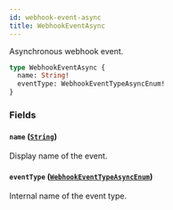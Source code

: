 ```yaml
---
id: webhook-event-async
title: WebhookEventAsync
---
```



Asynchronous webhook event.

```graphql
type WebhookEventAsync {
  name: String!
  eventType: WebhookEventTypeAsyncEnum!
}
```


### Fields

#### `name` ([`String`](../../../developer/api-reference/scalars/string))

Display name of the event.


#### `eventType` ([`WebhookEventTypeAsyncEnum`](../../../developer/api-reference/enums/webhook-event-type-async-enum))

Internal name of the event type.




